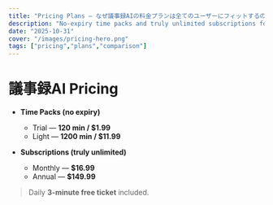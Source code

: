 ```yaml
---
title: "Pricing Plans — なぜ議事録AIの料金プランは全てのユーザーにフィットするのか"
description: "No-expiry time packs and truly unlimited subscriptions for 議事録AI. Quick comparison vs. Otter/Notta."
date: "2025-10-31"
cover: "/images/pricing-hero.png"
tags: ["pricing","plans","comparison"]
---
```


# 議事録AI Pricing

- **Time Packs (no expiry)**  
  - Trial — **120 min / $1.99**  
  - Light — **1200 min / $11.99**

- **Subscriptions (truly unlimited)**  
  - Monthly — **$16.99**  
  - Annual — **$149.99**

> Daily **3-minute free ticket** included.
